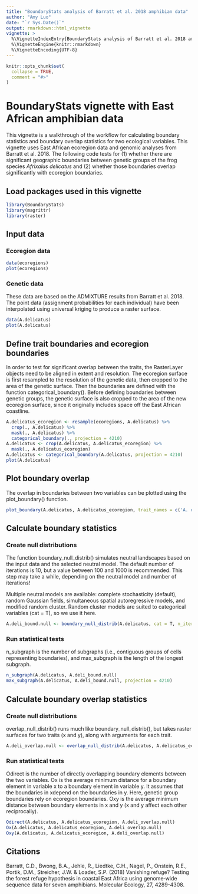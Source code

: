 ```yaml
---
title: "BoundaryStats analysis of Barratt et al. 2018 amphibian data"
author: "Amy Luo"
date: "`r Sys.Date()`"
output: rmarkdown::html_vignette
vignette: >
  %\VignetteIndexEntry{BoundaryStats analysis of Barratt et al. 2018 amphibian data}
  %\VignetteEngine{knitr::rmarkdown}
  %\VignetteEncoding{UTF-8}
---
```


```r
knitr::opts_chunk$set(
  collapse = TRUE,
  comment = "#>"
)
```
# BoundaryStats vignette with East African amphibian data

This vignette is a walkthrough of the workflow for calculating boundary statistics and boundary overlap statistics for two ecological variables. This vignette uses East African ecoregion data and genomic analyses from Barratt et al. 2018. The following code tests for (1) whether there are significant geographic boundaries between genetic groups of the frog species *Afrixalus delicatus* and (2) whether those boundaries overlap significantly with ecoregion boundaries.

## Load packages used in this vignette
```r
library(BoundaryStats)
library(magrittr)
library(raster)
```

## Input data
### Ecoregion data
``` r
data(ecoregions)
plot(ecoregions)
```

### Genetic data

These data are based on the ADMIXTURE results from Barratt et al. 2018. The point data (assignment probabilities for each individual) have been interpolated using universal kriging to produce a raster surface.

```r
data(A.delicatus)
plot(A.delicatus)
```

## Define trait boundaries and ecoregion boundaries

In order to test for significant overlap between the traits, the RasterLayer objects need to be aligned in extent and resolution. The ecoregion surface is first resampled to the resolution of the genetic data, then cropped to the area of the genetic surface. Then the boundaries are defined with the function categorical_boundary(). Before defining boundaries between genetic groups, the genetic surface is also cropped to the area of the new ecoregion surface, since it originally includes space off the East African coastline.

```r
A.delicatus_ecoregion <- resample(ecoregions, A.delicatus) %>%
  crop(., A.delicatus) %>%
  mask(., A.delicatus) %>%
  categorical_boundary(., projection = 4210)
A.delicatus <- crop(A.delicatus, A.delicatus_ecoregion) %>%
  mask(., A.delicatus_ecoregion)
A.delicatus <- categorical_boundary(A.delicatus, projection = 4210)
plot(A.delicatus)
```

## Plot boundary overlap

The overlap in boundaries between two variables can be plotted using the plot_boundary() function.

```r
plot_boundary(A.delicatus, A.delicatus_ecoregion, trait_names = c('A. delicatus genetic group', 'Ecoregion'))
```

## Calculate boundary statistics

### Create null distributions

The function boundary_null_distrib() simulates neutral landscapes based on the input data and the selected neutral model. The default number of iterations is 10, but a value between 100 and 1000 is recommended. This step may take a while, depending on the neutral model and number of iterations!

Multiple neutral models are available: complete stochasticity (default), random Gaussian fields, simultaneous spatial autoregressive models, and modified random cluster. Random cluster models are suited to categorical variables (cat = T), so we use it here.

```r
A.deli_bound.null <- boundary_null_distrib(A.delicatus, cat = T, n_iterations = 100, projection = 4210, model = 'random_cluster', progress = F)
```

### Run statistical tests

n_subgraph is the number of subgraphs (i.e., contiguous groups of cells representing boundaries), and max_subgraph is the length of the longest subgraph.

```r
n_subgraph(A.delicatus, A.deli_bound.null)
max_subgraph(A.delicatus, A.deli_bound.null, projection = 4210)
```

## Calculate boundary overlap statistics

### Create null distributions

overlap_null_distrib() runs much like boundary_null_distrib(), but takes raster surfaces for two traits (x and y), along with arguments for each trait.

```r
A.deli_overlap.null <- overlap_null_distrib(A.delicatus, A.delicatus_ecoregion, rand_both = T, x_cat = T, n_iterations = 100, projection = 4210, x_model = 'random_cluster', progress = F)
```

### Run statistical tests

Odirect is the number of directly overlapping boundary elements between the two variables. Ox is the average minimum distance for a boundary element in variable x to a boundary element in variable y. It assumes that the boundaries in xdepend on the boundaries in y. Here, genetic group boundaries rely on ecoregion boundaries. Oxy is the average minimum distance between boundary elements in x and y (x and y affect each other reciprocally).

```r
Odirect(A.delicatus, A.delicatus_ecoregion, A.deli_overlap.null)
Ox(A.delicatus, A.delicatus_ecoregion, A.deli_overlap.null)
Oxy(A.delicatus, A.delicatus_ecoregion, A.deli_overlap.null)
```

## Citations
Barratt, C.D., Bwong, B.A., Jehle, R., Liedtke, C.H., Nagel, P., Onstein, R.E., Portik, D.M., Streicher, J.W. & Loader, S.P. (2018) Vanishing refuge? Testing the forest refuge hypothesis in coastal East Africa using genome‐wide sequence data for seven amphibians. Molecular Ecology, 27, 4289-4308.